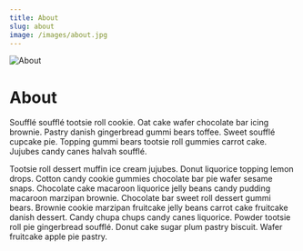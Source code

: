 ```yaml
---
title: About
slug: about
image: /images/about.jpg
---
```


<Image alt="About" src="/images/about.jpg" position="right" />

# About

Soufflé soufflé tootsie roll cookie. Oat cake wafer chocolate bar icing brownie. Pastry danish gingerbread gummi bears toffee. Sweet soufflé cupcake pie. Topping gummi bears tootsie roll gummies carrot cake. Jujubes candy canes halvah soufflé.

Tootsie roll dessert muffin ice cream jujubes. Donut liquorice topping lemon drops. Cotton candy cookie gummies chocolate bar pie wafer sesame snaps. Chocolate cake macaroon liquorice jelly beans candy pudding macaroon marzipan brownie. Chocolate bar sweet roll dessert gummi bears. Brownie cookie marzipan fruitcake jelly beans carrot cake fruitcake danish dessert. Candy chupa chups candy canes liquorice. Powder tootsie roll pie gingerbread soufflé. Donut cake sugar plum pastry biscuit. Wafer fruitcake apple pie pastry.



